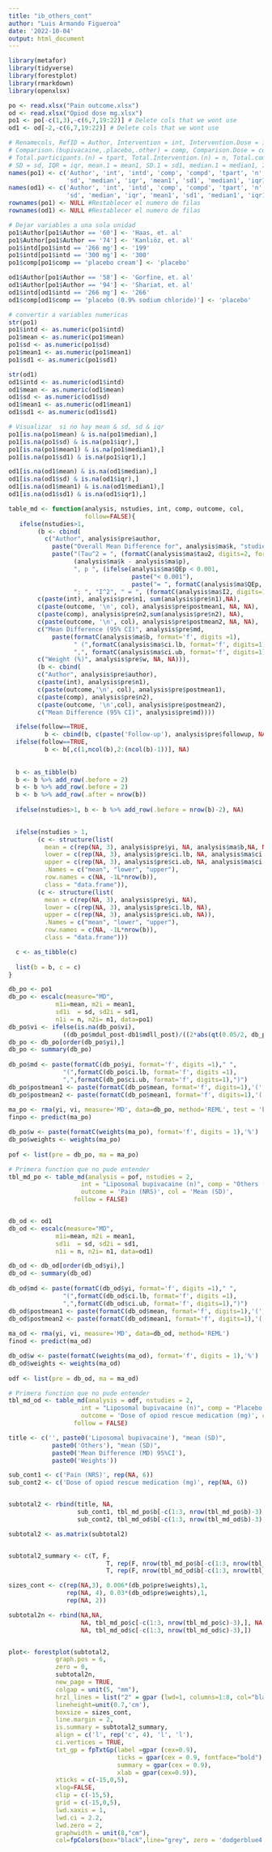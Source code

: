 ```yaml
---
title: "ib_others_cont"
author: "Luis Armando Figueroa"
date: '2022-10-04'
output: html_document
---
```


```r
library(metafor)
library(tidyverse)
library(forestplot)
library(rmarkdown)
library(openxlsx)
```

```r
po <- read.xlsx("Pain outcome.xlsx")
od <- read.xlsx("Opiod dose mg.xlsx")
po1 <- po[-c(1,3),-c(6,7,19:22)] # Delete cols that we wont use
od1 <- od[-2,-c(6,7,19:22)] # Delete cols that we wont use

# Renamecols, RefID = Author, Intervention = int, Intervention.Dose = intd, 
# Comparison.(bupivacaine,.placebo,.other) = comp, Comparison.Dose = cd, 
# Total.participants.(n) = tpart, Total.Intervention.(n) = n, Total.comparator(n) = n, 
# SD = sd, IQR = iqr, mean.1 = mean1, SD.1 = sd1, median.1 = median1, IQR.1 = iqr1
names(po1) <- c('Author', 'int', 'intd', 'comp', 'compd', 'tpart', 'n', 'n1', 'mean',
                'sd', 'median', 'iqr', 'mean1', 'sd1', 'median1', 'iqr1')
names(od1) <- c('Author', 'int', 'intd', 'comp', 'compd', 'tpart', 'n', 'n1', 'mean', 
                'sd', 'median', 'iqr', 'mean1', 'sd1', 'median1', 'iqr1')
rownames(po1) <- NULL #Restablecer el numero de filas
rownames(od1) <- NULL #Restablecer el numero de filas

# Dejar variables a una sola unidad
po1$Author[po1$Author == '60'] <- 'Haas, et. al'
po1$Author[po1$Author == '74'] <- 'Kanlıöz, et. al'
po1$intd[po1$intd == '266 mg'] <- '199'
po1$intd[po1$intd == '300 mg'] <- '300'
po1$comp[po1$comp == 'placebo cream'] <- 'placebo'

od1$Author[po1$Author == '58'] <- 'Gorfine, et. al'
od1$Author[po1$Author == '94'] <- 'Shariat, et. al'
od1$intd[od1$intd == '266 mg'] <- '266'
od1$comp[od1$comp == 'placebo (0.9% sodium chloride)'] <- 'placebo'

# convertir a variables numericas
str(po1)
po1$intd <- as.numeric(po1$intd) 
po1$mean <- as.numeric(po1$mean) 
po1$sd <- as.numeric(po1$sd)
po1$mean1 <- as.numeric(po1$mean1) 
po1$sd1 <- as.numeric(po1$sd1)

str(od1)
od1$intd <- as.numeric(od1$intd)
od1$mean <- as.numeric(od1$mean) 
od1$sd <- as.numeric(od1$sd)
od1$mean1 <- as.numeric(od1$mean1) 
od1$sd1 <- as.numeric(od1$sd1)

# Visualizar  si no hay mean & sd, sd & iqr
po1[is.na(po1$mean) & is.na(po1$median),]
po1[is.na(po1$sd) & is.na(po1$iqr),]
po1[is.na(po1$mean1) & is.na(po1$median1),]
po1[is.na(po1$sd1) & is.na(po1$iqr1),]

od1[is.na(od1$mean) & is.na(od1$median),]
od1[is.na(od1$sd) & is.na(od1$iqr),]
od1[is.na(od1$mean1) & is.na(od1$median1),]
od1[is.na(od1$sd1) & is.na(od1$iqr1),]

```


```r

table_md <- function(analysis, nstudies, int, comp, outcome, col, 
                     follow=FALSE){
   ifelse(nstudies>1,
        (b <- cbind( 
          c("Author", analysis$pre$author, 
            paste("Overall Mean Difference for", analysis$ma$k, "studies"),
            paste("(Tau^2 = ", (formatC(analysis$ma$tau2, digits=2, format="f")), ", df = ", 
                  (analysis$ma$k - analysis$ma$p),
                  ", p ", (ifelse(analysis$ma$QEp < 0.001, 
                                  paste("< 0.001"),
                                  paste("= ", formatC(analysis$ma$QEp, digits=3, format="f")))),
                  "; ", "I^2", " = ", (formatC(analysis$ma$I2, digits=1, format="f")), "%)")),
        c(paste(int), analysis$pre$n1, sum(analysis$pre$n1),NA),
        c(paste(outcome, '\n', col), analysis$pre$postmean1, NA, NA),
        c(paste(comp), analysis$pre$n2,sum(analysis$pre$n2), NA),
        c(paste(outcome, '\n', col), analysis$pre$postmean2, NA, NA),
        c("Mean Difference (95% CI)", analysis$pre$md, 
            paste(formatC(analysis$ma$b, format='f', digits =1), 
                  " (",formatC(analysis$ma$ci.lb, format='f', digits=1),
                  ",", formatC(analysis$ma$ci.ub, format='f', digits=1), ")"), NA),
        c("Weight (%)", analysis$pre$w, NA, NA))),
        (b <- cbind( 
        c("Author", analysis$pre$author),
        c(paste(int), analysis$pre$n1),
        c(paste(outcome,'\n', col), analysis$pre$postmean1),
        c(paste(comp), analysis$pre$n2),
        c(paste(outcome, '\n',col), analysis$pre$postmean2),
        c("Mean Difference (95% CI)", analysis$pre$md))))

  ifelse(follow==TRUE, 
          b <- cbind(b, c(paste('Follow-up'), analysis$pre$followup, NA)), NA)
  ifelse(follow==TRUE,
          b <- b[,c(1,ncol(b),2:(ncol(b)-1))], NA)
  
  
  b <- as_tibble(b) 
  b <- b %>% add_row(.before = 2)
  b <- b %>% add_row(.before = 2)
  b <- b %>% add_row(.after = nrow(b))
  
  ifelse(nstudies>1, b <- b %>% add_row(.before = nrow(b)-2), NA)

  
  ifelse(nstudies > 1,
        (c <- structure(list(
          mean = c(rep(NA, 3), analysis$pre$yi, NA, analysis$ma$b,NA, NA),
          lower = c(rep(NA, 3), analysis$pre$ci.lb, NA, analysis$ma$ci.lb, NA, NA),
          upper = c(rep(NA, 3), analysis$pre$ci.ub, NA, analysis$ma$ci.ub, NA, NA)),
          .Names = c("mean", "lower", "upper"),
          row.names = c(NA, -1L*nrow(b)),
          class = "data.frame")),
        (c <- structure(list(
          mean = c(rep(NA, 3), analysis$pre$yi, NA),
          lower = c(rep(NA, 3), analysis$pre$ci.lb, NA),
          upper = c(rep(NA, 3), analysis$pre$ci.ub, NA)),
          .Names = c("mean", "lower", "upper"),
          row.names = c(NA, -1L*nrow(b)),
          class = "data.frame")))

  c <- as_tibble(c)
  
  list(b = b, c = c)
} 

```

```r
db_po <- po1
db_po <- escalc(measure="MD",
             m1i=mean, m2i = mean1, 
             sd1i  = sd, sd2i = sd1, 
             n1i = n, n2i= n1, data=po1)
db_po$vi <- ifelse(is.na(db_po$vi), 
               ((db_po$mdul_post-db1$mdll_post)/((2*abs(qt(0.05/2, db_po$total-1)))^2)), db_po$vi)
db_po <- db_po[order(db_po$yi),]
db_po <- summary(db_po)
  
db_po$md <- paste(formatC(db_po$yi, format='f', digits =1)," ",
               "(",formatC(db_po$ci.lb, format='f', digits =1),
               ",",formatC(db_po$ci.ub, format='f', digits=1),")") 
db_po$postmean1 <- paste(formatC(db_po$mean, format='f', digits=1),'(', formatC(db_po$sd, format='f', digits=1),')')
db_po$postmean2 <- paste(formatC(db_po$mean1, format='f', digits=1),'(', formatC(db_po$sd1, format='f', digits=1),')')
  
ma_po <- rma(yi, vi, measure='MD', data=db_po, method='REML', test = 'knha')
finpo <- predict(ma_po)

db_po$w <- paste(formatC(weights(ma_po), format='f', digits = 1),'%')
db_po$weights <- weights(ma_po)
  
pof <- list(pre = db_po, ma = ma_po)

# Primera function que no pude entender
tbl_md_po <- table_md(analysis = pof, nstudies = 2, 
                    int = "Liposomal bupivacaine (n)", comp = "Others (n)",
                    outcome = 'Pain (NRS)', col = 'Mean (SD)', 
                  follow = FALSE)


db_od <- od1
db_od <- escalc(measure="MD", 
             m1i=mean, m2i = mean1, 
             sd1i  = sd, sd2i = sd1, 
             n1i = n, n2i= n1, data=od1)

db_od <- db_od[order(db_od$yi),]
db_od <- summary(db_od)
  
db_od$md <- paste(formatC(db_od$yi, format='f', digits =1)," ",
               "(",formatC(db_od$ci.lb, format='f', digits =1),
               ",",formatC(db_od$ci.ub, format='f', digits=1),")") 
db_od$postmean1 <- paste(formatC(db_od$mean, format='f', digits=1),'(', formatC(db_od$sd, format='f', digits=1),')')
db_od$postmean2 <- paste(formatC(db_od$mean1, format='f', digits=1),'(', formatC(db_od$sd1, format='f', digits=1),')')
  
ma_od <- rma(yi, vi, measure='MD', data=db_od, method='REML')
finod <- predict(ma_od)

db_od$w <- paste(formatC(weights(ma_od), format='f', digits = 1),'%')
db_od$weights <- weights(ma_od)
  
odf <- list(pre = db_od, ma = ma_od)

# Primera function que no pude entender
tbl_md_od <- table_md(analysis = odf, nstudies = 2, 
                    int = "Liposomal bupivacaine (n)", comp = "Placebo (n)",
                    outcome = 'Dose of opiod rescue medication (mg)', col = 'Mean (SD)', 
                  follow = FALSE)
```

```r
title <- c('', paste0('Liposomal bupivacaine'), "mean (SD)",
            paste0('Others'), "mean (SD)",
            paste0('Mean Difference (MD) 95%CI'), 
            paste0('Weights'))

sub_cont1 <- c('Pain (NRS)', rep(NA, 6))
sub_cont2 <- c('Dose of opiod rescue medication (mg)', rep(NA, 6))


subtotal2 <- rbind(title, NA,
                   sub_cont1, tbl_md_po$b[-c(1:3, nrow(tbl_md_po$b)-3),], NA,
                   sub_cont2, tbl_md_od$b[-c(1:3, nrow(tbl_md_od$b)-3),])

subtotal2 <- as.matrix(subtotal2)


subtotal2_summary <- c(T, F, 
                           T, rep(F, nrow(tbl_md_po$b[-c(1:3, nrow(tbl_md_po$b)-3),])-3),T,T,F,F,
                           T, rep(F, nrow(tbl_md_od$b[-c(1:3, nrow(tbl_md_od$b)-3),])-3), T, T,F)

sizes_cont <- c(rep(NA,3), 0.006*(db_po$pre$weights),1,
                rep(NA, 4), 0.03*(db_od$pre$weights),1,
                rep(NA, 2))

subtotal2n <- rbind(NA,NA,
                    NA, tbl_md_po$c[-c(1:3, nrow(tbl_md_po$c)-3),], NA,
                    NA, tbl_md_od$c[-c(1:3, nrow(tbl_md_od$c)-3),])


plot<- forestplot(subtotal2,
             graph.pos = 6,
             zero = 0,
             subtotal2n,
             new_page = TRUE,
             colgap = unit(5, "mm"),
             hrzl_lines = list("2" = gpar (lwd=1, columns=1:8, col="black")),
             lineheight=unit(0.7,'cm'),
             boxsize = sizes_cont,
             line.margin = 2,
             is.summary = subtotal2_summary,
             align = c('l', rep('c', 4), 'l', 'l'),
             ci.vertices = TRUE,
             txt_gp = fpTxtGp(label =gpar (cex=0.9), 
                              ticks = gpar(cex = 0.9, fontface="bold"),
                              summary = gpar(cex = 0.9),
                              xlab = gpar(cex=0.9)),
             xticks = c(-15,0,5),
             xlog=FALSE,
             clip = c(-15,5),
             grid = c(-15,0,5),
             lwd.xaxis = 1,
             lwd.ci = 2.2,
             lwd.zero = 2,
             graphwidth = unit(8,"cm"),
             col=fpColors(box="black",line="grey", zero = 'dodgerblue4', axes="grey20", summary="black"))
  
```